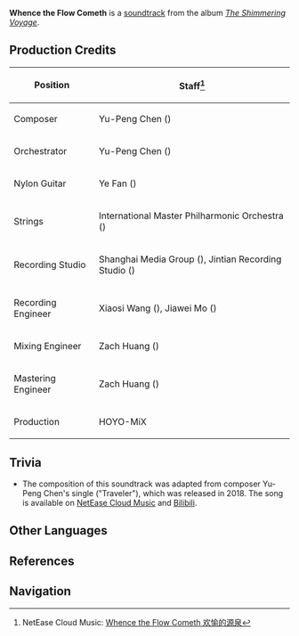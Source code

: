 {{Soundtrack Infobox
|title          =
|image          = The Shimmering Voyage.jpg
|album          = The Shimmering Voyage
|disc           = 2
|number         = 19
|featured       =
|featured2      =
|featured3      =
|featured_disc  =
|featured_disc2 =
|featured_disc3 =
|youtube_id     = U7LmE1oPILg
|youtube_time   = 241
|spotify_id     = 7IUY3ixplwpBTQfoaUBRfC
|played_in      = Springvale
|during         = [[Springvale]]
|domain         =
|previous       = Innocent Age
|next           = Hunt for Delicacy
}}
{{Description|The morning's joy leads to a spring's song. The dream of the dark night is known only to the stars.|[https://genshin.hoyoverse.com/en/news/detail/14511 Echo of Memories]}}
'''Whence the Flow Cometh''' is a [[soundtrack]] from the album ''[[The Shimmering Voyage]]''.

==Production Credits==
{| class="wikitable" style="text-align:left; height:0.5em"
! Position
! Staff<ref>NetEase Cloud Music: [https://music.163.com/#/song?id=1861577580 Whence the Flow Cometh 欢愉的源泉]</ref>
|-
! Composer
| Yu-Peng Chen ({{Lang|zh=陈致逸|mini=1}})
|-
! Orchestrator
| Yu-Peng Chen ({{Lang|zh=陈致逸|mini=1}})
|-
! Nylon Guitar
| Ye Fan ({{Lang|zh=范晔|mini=1}})
|-
! Strings
| International Master Philharmonic Orchestra ({{Lang|zh=国际首席爱乐乐团|mini=1}})
|-
! Recording Studio
| Shanghai Media Group ({{Lang|zh=上海广播大厦|mini=1}}), Jintian Recording Studio ({{Lang|zh=金田录音棚|mini=1}})
|-
! Recording Engineer
| Xiaosi Wang ({{Lang|zh=王小四|mini=1}}), Jiawei Mo ({{Lang|zh=莫家伟|mini=1}})
|-
! Mixing Engineer
| Zach Huang ({{Lang|zh=黄巍|mini=1}})
|-
! Mastering Engineer
| Zach Huang ({{Lang|zh=黄巍|mini=1}})
|-
! Production
| HOYO-MiX
|}

==Trivia==
* The composition of this soundtrack was adapted from composer Yu-Peng Chen's single ''{{Lang|zh=旅人|mini=1}}'' ("Traveler"), which was released in 2018. The song is available on [https://music.163.com/#/song?id=542718890 NetEase Cloud Music] and [https://www.bilibili.com/video/av20230565 Bilibili].

==Other Languages==
{{Other Languages
|default_hidden = 1
|en      = Whence the Flow Cometh
|zhs     = 欢愉的源泉
|zhs_rm  = Huānyú de Yuánquán
|zht     = 歡愉的源泉
|zht_rm  = Huānyú de Yuánquán
|ja      = 楽しさはどこから
|ja_rm   = Tanoshisa wa Doko kara
}}

==References==
{{Reflist}}

==Navigation==
{{Soundtrack Navbox|The Shimmering Voyage}}